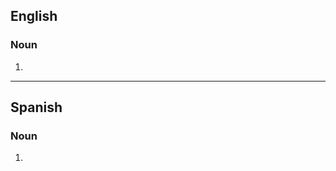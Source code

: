 ==English==

===Noun===
{{head|en|noun form}}

# {{plural of|en|amontillado}}

----

==Spanish==

===Noun===
{{head|es|noun form}}

# {{plural of|es|amontillado}}